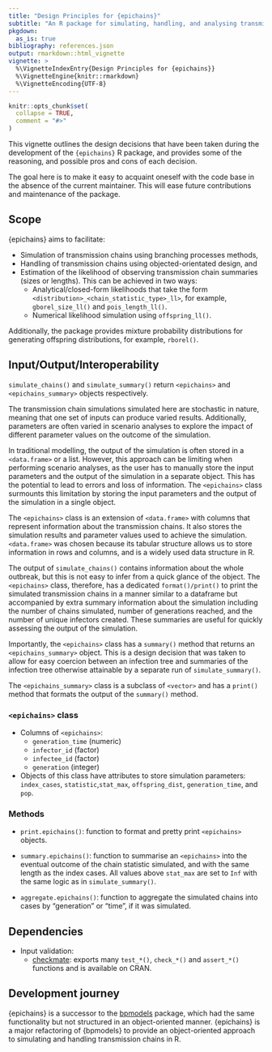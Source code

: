 ```yaml
---
title: "Design Principles for {epichains}"
subtitle: "An R package for simulating, handling, and analysing transmission chains in R"
pkgdown:
  as_is: true
bibliography: references.json
output: rmarkdown::html_vignette
vignette: >
  %\VignetteIndexEntry{Design Principles for {epichains}}
  %\VignetteEngine{knitr::rmarkdown}
  %\VignetteEncoding{UTF-8}
---
```


```r
knitr::opts_chunk$set(
  collapse = TRUE,
  comment = "#>"
)
```

This vignette outlines the design decisions that have been taken during the
development of the `{epichains}` R package, and provides some of the reasoning,
and possible pros and cons of each decision.

The goal here is to make it easy to acquaint oneself with the code base
in the absence of the current maintainer. This will ease future contributions
and maintenance of the package.

## Scope

{epichains} aims to facilitate:

* Simulation of transmission chains using branching processes methods,
* Handling of transmission chains using objected-orientated design, and
* Estimation of the likelihood of observing transmission chain summaries
(sizes or lengths). This can be achieved in two ways:
  - Analytical/closed-form likelihoods that take the form
`<distribution>_<chain_statistic_type>_ll>`, for example, `gborel_size_ll()`
and `pois_length_ll()`.
  - Numerical likelihood simulation using `offspring_ll()`.

Additionally, the package provides mixture probability distributions for
generating offspring distributions, for example, `rborel()`.

## Input/Output/Interoperability

`simulate_chains()` and `simulate_summary()` return `<epichains>` and
`<epichains_summary>` objects respectively.

The transmission chain simulations simulated here are stochastic in nature,
meaning that one set of inputs can produce varied results. Additionally,
parameters are often varied in scenario analyses to explore the impact of
different parameter values on the outcome of the simulation.

In traditional modelling, the output of the simulation is often stored in a
`<data.frame>` or a list. However, this approach can be limiting when
performing scenario analyses, as the user has to manually store the input
parameters and the output of the simulation in a separate object. This has
the potential to lead to errors and loss of information. The `<epichains>`
class surmounts this limitation by storing the input parameters and the output
of the simulation in a single object.

The `<epichains>` class is an extension of `<data.frame>` with columns that
represent information about the transmission chains. It also stores the
simulation results and parameter values used to achieve the simulation.
`<data.frame>` was chosen because its tabular structure allows us to store
information in rows and columns, and is a widely used data structure in R.

The output of `simulate_chains()` contains information about the whole
outbreak, but this is not easy to infer from a quick glance of the object.
The `<epichains>` class, therefore, has a dedicated `format()/print()` to
print the simulated transmission chains in a manner similar to a dataframe
but accompanied by extra summary information about the simulation including
the number of chains simulated, number of generations reached, and the number
of unique infectors created. These summaries are useful for quickly assessing
the output of the simulation.

Importantly, the `<epichains>` class has a `summary()` method that returns
an `<epichains_summary>` object. This is a design decision that was taken to
allow for easy coercion between an infection tree and summaries of the
infection tree otherwise attainable by a separate run of `simulate_summary()`.

The `<epichains_summary>` class is a subclass of `<vector>` and has a
`print()` method that formats the output of the `summary()` method.

### `<epichains>` class

* Columns of `<epichains>`: 
  * `generation_time` (numeric)
  * `infector_id` (factor) 
  * `infectee_id` (factor) 
  * `generation` (integer)

* Objects of this class have attributes to store simulation
  parameters: `index_cases`, `statistic`,`stat_max`, `offspring_dist`,
  `generation_time`, and `pop`.

### Methods

* `print.epichains()`: function to format and pretty 
print `<epichains>` objects.

* `summary.epichains()`: function to summarise an
`<epichains>` into the eventual outcome of the chain statistic simulated,
and with the same length as the index cases. All values above `stat_max`
are set to `Inf` with the same logic as in `simulate_summary()`.

* `aggregate.epichains()`: function to aggregate the simulated
chains into cases by "generation" or "time", if it was simulated.

## Dependencies

* Input validation:
  - [checkmate](https://github.com/mllg/checkmate/): exports many `test_*()`,
  `check_*()` and `assert_*()` functions and is available on CRAN.

## Development journey

{epichains} is a successor to the
[bpmodels](https://github.com/epiverse-trace/bpmodels) package,
which had the same functionality but not structured in an object-oriented
manner. {epichains} is a major refactoring of {bpmodels} to provide an
object-oriented approach to simulating and handling transmission chains in R.
